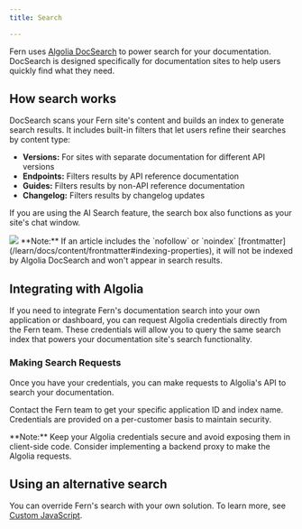 ```yaml
---
title: Search

---
```


Fern uses [Algolia DocSearch](https://docsearch.algolia.com/) to power search for your documentation. 
DocSearch is designed specifically for documentation sites to help users quickly find what they need.

## How search works

DocSearch scans your Fern site's content and builds an index to generate search results. 
It includes built-in filters that let users refine their searches by content type:

- **Versions:** For sites with separate documentation for different API versions
- **Endpoints:** Filters results by API reference documentation
- **Guides:** Filters results by non-API reference documentation
- **Changelog:** Filters results by changelog updates

If you are using the AI Search feature, the search box also functions as your site's chat window.

<Frame>
<img src="./filtering.png" />
</Frame>

<Note>
    **Note:** If an article includes the `nofollow` or `noindex` [frontmatter](/learn/docs/content/frontmatter#indexing-properties), it will not be indexed by Algolia DocSearch and won't appear in search results.
</Note>

## Integrating with Algolia

If you need to integrate Fern's documentation search into your own application or dashboard, you can request Algolia credentials directly from the Fern team. These credentials will allow you to query the same search index that powers your documentation site's search functionality.

### Making Search Requests

Once you have your credentials, you can make requests to Algolia's API to search your documentation.

Contact the Fern team to get your specific application ID and index name. Credentials are provided on a per-customer basis to maintain security.

<Note>
    **Note:** Keep your Algolia credentials secure and avoid exposing them in client-side code. Consider implementing a backend proxy to make the Algolia requests.
</Note>

## Using an alternative search 

You can override Fern's search with your own solution. To learn more, see [Custom JavaScript](/learn/docs/building-and-customizing-your-docs/custom-css-global-js#custom-javascript).